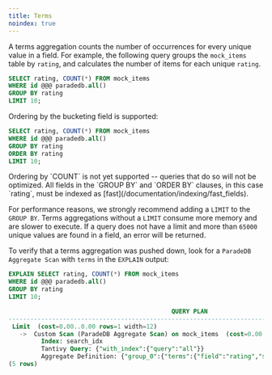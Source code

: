 ```yaml
---
title: Terms
noindex: true
---
```


A terms aggregation counts the number of occurrences for every unique value in a field. For example, the following query
groups the `mock_items` table by `rating`, and calculates the number of items for each unique `rating`.

```sql
SELECT rating, COUNT(*) FROM mock_items
WHERE id @@@ paradedb.all()
GROUP BY rating
LIMIT 10;
```

Ordering by the bucketing field is supported:

```sql
SELECT rating, COUNT(*) FROM mock_items
WHERE id @@@ paradedb.all()
GROUP BY rating
ORDER BY rating
LIMIT 10;
```

<Note>
  Ordering by `COUNT` is not yet supported -- queries that do so will not be
  optimized.
</Note>

<Note>
  All fields in the `GROUP BY` and `ORDER BY` clauses, in this case `rating`,
  must be indexed as [fast](/documentation/indexing/fast_fields).
</Note>

For performance reasons, we strongly recommend adding a `LIMIT` to the `GROUP BY`. Terms aggregations without a `LIMIT` consume more memory and
are slower to execute. If a query does not have a limit and more than `65000` unique values are found in a field, an error will be returned.

To verify that a terms aggregation was pushed down, look for a `ParadeDB Aggregate Scan` with `terms` in the `EXPLAIN` output:

```sql
EXPLAIN SELECT rating, COUNT(*) FROM mock_items
WHERE id @@@ paradedb.all()
GROUP BY rating
LIMIT 10;
```

```sql Expected Response
                                             QUERY PLAN
----------------------------------------------------------------------------------------------------
 Limit  (cost=0.00..0.00 rows=1 width=12)
   ->  Custom Scan (ParadeDB Aggregate Scan) on mock_items  (cost=0.00..0.00 rows=0 width=12)
         Index: search_idx
         Tantivy Query: {"with_index":{"query":"all"}}
         Aggregate Definition: {"group_0":{"terms":{"field":"rating","size":10,"segment_size":10}}}
(5 rows)
```
